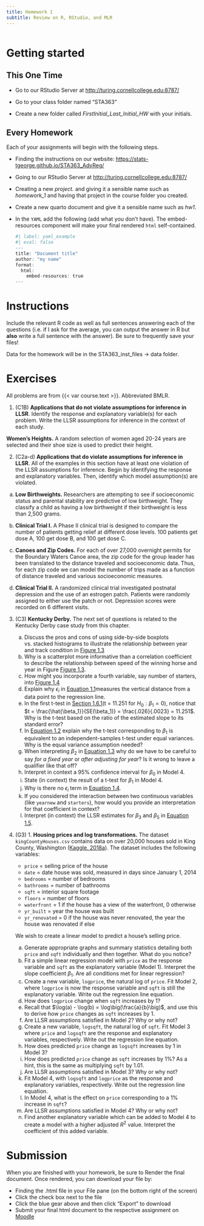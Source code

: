 ```yaml
---
title: Homework 1
subtitle: Review on R, RStudio, and MLR
---
```


```r

```

# Getting started

## This One Time

-   Go to our RStudio Server at <http://turing.cornellcollege.edu:8787/>

-   Go to your class folder named "STA363"

-   Create a new folder called *FirstInitial_Last_Initial_HW* with your initials.

## Every Homework

Each of your assignments will begin with the following steps.

-   Finding the instructions on our website: <https://stats-tgeorge.github.io/STA363_AdvReg/>

-   Going to our RStudio Server at <http://turing.cornellcollege.edu:8787/>

-   Creating a new *project.* and giving it a sensible name such as *homework_1* and having that project in the course folder you created.

-   Create a new quarto document and give it a sensible name such as *hw1*.

-   In the `YAML` add the following (add what you don't have). The embed-resources component will make your final rendered `html` self-contained.

    ```r
    #| label: yaml_example
    #| eval: false
    ---
    title: "Document title"
    author: "my name"
    format:
      html:
        embed-resources: true
    ---
    ```

# Instructions

Include the relevant R code as well as full sentences answering each of the questions (i.e. if I ask for the average, you can output the answer in R but **also** write a full sentence with the answer). Be sure to frequently save your files!

Data for the homework will be in the STA363_inst_files -\> data folder.

# Exercises

All problems are from {{< var course.text >}}. Abbreviated BMLR.

1.  (C1B) **Applications that do not violate assumptions for inference in LLSR**. Identify the response and explanatory variable(s) for each problem. Write the LLSR assumptions for inference in the context of each study.

**Women's Heights.** A random selection of women aged 20-24 years are selected and their shoe size is used to predict their height.

2.  (C2a-d) **Applications that do violate assumptions for inference in LLSR**. All of the examples in this section have at least one violation of the LLSR assumptions for inference. Begin by identifying the response and explanatory variables. Then, identify which model assumption(s) are violated.

<!-- -->

a.  **Low Birthweights.** Researchers are attempting to see if socioeconomic status and parental stability are predictive of low birthweight. They classify a child as having a low birthweight if their birthweight is less than 2,500 grams.

b.  **Clinical Trial I.** A Phase II clinical trial is designed to compare the number of patients getting relief at different dose levels. 100 patients get dose A, 100 get dose B, and 100 get dose C.

c.  **Canoes and Zip Codes.** For each of over 27,000 overnight permits for the Boundary Waters Canoe area, the zip code for the group leader has been translated to the distance traveled and socioeconomic data. Thus, for each zip code we can model the number of trips made as a function of distance traveled and various socioeconomic measures.

d.  **Clinical Trial II.** A randomized clinical trial investigated postnatal depression and the use of an estrogen patch. Patients were randomly assigned to either use the patch or not. Depression scores were recorded on 6 different visits.

<!-- -->

3.  (C3) **Kentucky Derby.** The next set of questions is related to the Kentucky Derby case study from this chapter.

    a.  Discuss the pros and cons of using side-by-side boxplots vs. stacked histograms to illustrate the relationship between year and track condition in [Figure 1.3](https://bookdown.org/roback/bookdown-BeyondMLR/ch-MLRreview.html#fig:bivariate)
    b.  Why is a scatterplot more informative than a correlation coefficient to describe the relationship between speed of the winning horse and year in Figure [Figure 1.3](https://bookdown.org/roback/bookdown-BeyondMLR/ch-MLRreview.html#fig:bivariate).
    c.  How might you incorporate a fourth variable, say number of starters, into [Figure 1.4](https://bookdown.org/roback/bookdown-BeyondMLR/ch-MLRreview.html#fig:codeds)
    d.  Explain why $\epsilon_i$ in [Equation 1.1](https://bookdown.org/roback/bookdown-BeyondMLR/ch-MLRreview.html#eq:model1)measures the vertical distance from a data point to the regression line.
    e.  In the first t-test in [Section 1.6.1](https://bookdown.org/roback/bookdown-BeyondMLR/ch-MLRreview.html#SLRcontinuous)(t = 11.251 for $H_0:\beta_1 = 0$), notice that $t = \frac{\hat{\beta_1}}{SE(\beta_1)} = \frac{.026}{.0023} = 11.251$. Why is the t-test based on the ratio of the estimated slope to its standard error?
    f.  In [Equation 1.2](https://bookdown.org/roback/bookdown-BeyondMLR/ch-MLRreview.html#eq:model3) explain why the t-test corresponding to $\beta_{1}$ is equivalent to an independent-samples t-test under equal variances. Why is the equal variance assumption needed?
    g.  When interpreting $\beta_2$ in [Equation 1.3](https://bookdown.org/roback/bookdown-BeyondMLR/ch-MLRreview.html#eq:model4) why do we have to be careful to say *for a fixed year* or *after adjusting for year*? Is it wrong to leave a qualifier like that off?
    h.  Interpret in context a 95% confidence interval for $\beta_0$ in Model 4.
    i.  State (in context) the result of a t-test for $\beta_1$ in Model 4.
    j.  Why is there no $\epsilon_i$ term in [Equation 1.4](https://bookdown.org/roback/bookdown-BeyondMLR/ch-MLRreview.html#eq:model5est).
    k.  If you considered the interaction between two continuous variables (like `yearnew` and `starters`), how would you provide an interpretation for that coefficient in context?
    l.  Interpret (in context) the LLSR estimates for $\beta_3$ and $\beta_5$ in [Equation 1.5](https://bookdown.org/roback/bookdown-BeyondMLR/ch-MLRreview.html#eq:model0).

4.  (G3) 1. **Housing prices and log transformations.** The dataset `kingCountyHouses.csv` contains data on over 20,000 houses sold in King County, Washington ([Kaggle, 2018a](https://www.kaggle.com/datasets/harlfoxem/housesalesprediction)). The dataset includes the following variables:

    -   `price` = selling price of the house
    -   `date` = date house was sold, measured in days since January 1, 2014
    -   `bedrooms` = number of bedrooms
    -   `bathrooms` = number of bathrooms
    -   `sqft` = interior square footage
    -   `floors` = number of floors
    -   `waterfront` = 1 if the house has a view of the waterfront, 0 otherwise
    -   `yr_built` = year the house was built
    -   `yr_renovated` = 0 if the house was never renovated, the year the house was renovated if else

    We wish to create a linear model to predict a house's selling price.

    a.  Generate appropriate graphs and summary statistics detailing both `price` and `sqft` individually and then together. What do you notice?
    b.  Fit a simple linear regression model with `price` as the response variable and `sqft` as the explanatory variable (Model 1). Interpret the slope coefficient $\beta_1$. Are all conditions met for linear regression?
    c.  Create a new variable, `logprice`, the natural log of `price`. Fit Model 2, where `logprice` is now the response variable and `sqft` is still the explanatory variable. Write out the regression line equation.
    d.  How does `logprice` change when `sqft` increases by 1?
    e.  Recall that $\log(a) - \log(b) = \log\big(\frac{a}{b}\big)$, and use this to derive how `price` changes as `sqft` increases by 1.
    f.  Are LLSR assumptions satisfied in Model 2? Why or why not?
    g.  Create a new variable, `logsqft`, the natural log of `sqft`. Fit Model 3 where `price` and `logsqft` are the response and explanatory variables, respectively. Write out the regression line equation.
    h.  How does predicted `price` change as `logsqft` increases by 1 in Model 3?
    i.  How does predicted `price` change as `sqft` increases by 1%? As a hint, this is the same as multiplying `sqft` by 1.01.
    j.  Are LLSR assumptions satisfied in Model 3? Why or why not?
    k.  Fit Model 4, with `logsqft` and `logprice` as the response and explanatory variables, respectively. Write out the regression line equation.
    l.  In Model 4, what is the effect on `price` corresponding to a 1% increase in `sqft`?
    m.  Are LLSR assumptions satisfied in Model 4? Why or why not?
    n.  Find another explanatory variable which can be added to Model 4 to create a model with a higher adjusted $R^2$ value. Interpret the coefficient of this added variable.

# Submission

When you are finished with your homework, be sure to Render the final document. Once rendered, you can download your file by:

-   Finding the .html file in your File pane (on the bottom right of the screen)
-   Click the check box next to the file
-   Click the blue gear above and then click "Export" to download
-   Submit your final html document to the respective assignment on [Moodle]({{< var course.moodle >}})
